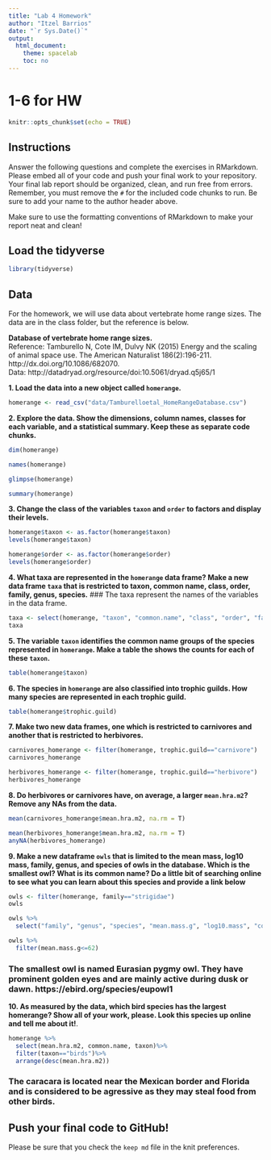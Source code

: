 ---
title: "Lab 4 Homework"
author: "Itzel Barrios"
date: "`r Sys.Date()`"
output:
  html_document:
    theme: spacelab
    toc: no
---
# 1-6 for HW
```{r setup, include=FALSE}
knitr::opts_chunk$set(echo = TRUE)
```

## Instructions
Answer the following questions and complete the exercises in RMarkdown. Please embed all of your code and push your final work to your repository. Your final lab report should be organized, clean, and run free from errors. Remember, you must remove the `#` for the included code chunks to run. Be sure to add your name to the author header above.  

Make sure to use the formatting conventions of RMarkdown to make your report neat and clean!  

## Load the tidyverse
```{r message=FALSE, warning=FALSE}
library(tidyverse)
```

## Data
For the homework, we will use data about vertebrate home range sizes. The data are in the class folder, but the reference is below.  

**Database of vertebrate home range sizes.**  
Reference: Tamburello N, Cote IM, Dulvy NK (2015) Energy and the scaling of animal space use. The American Naturalist 186(2):196-211. http://dx.doi.org/10.1086/682070.  
Data: http://datadryad.org/resource/doi:10.5061/dryad.q5j65/1  

**1. Load the data into a new object called `homerange`.**
```{r}
homerange <- read_csv("data/Tamburelloetal_HomeRangeDatabase.csv")
```

**2. Explore the data. Show the dimensions, column names, classes for each variable, and a statistical summary. Keep these as separate code chunks.**  
```{r}
dim(homerange)
```
```{r}
names(homerange)
```

```{r}
glimpse(homerange)
```

```{r}
summary(homerange)
```

**3. Change the class of the variables `taxon` and `order` to factors and display their levels.**  
```{r}
homerange$taxon <- as.factor(homerange$taxon)
levels(homerange$taxon)
```

```{r}
homerange$order <- as.factor(homerange$order)
levels(homerange$order)
```

**4. What taxa are represented in the `homerange` data frame? Make a new data frame `taxa` that is restricted to taxon, common name, class, order, family, genus, species.** 
### The taxa represent the names of the variables in the data frame.
```{r}
taxa <- select(homerange, "taxon", "common.name", "class", "order", "family", "genus", "species")
taxa
```

**5. The variable `taxon` identifies the common name groups of the species represented in `homerange`. Make a table the shows the counts for each of these `taxon`.**  
```{r}
table(homerange$taxon)
```

**6. The species in `homerange` are also classified into trophic guilds. How many species are represented in each trophic guild.**  
```{r}
table(homerange$trophic.guild)
```

**7. Make two new data frames, one which is restricted to carnivores and another that is restricted to herbivores.**  
```{r}
carnivores_homerange <- filter(homerange, trophic.guild=="carnivore")
carnivores_homerange
```

```{r}
herbivores_homerange <- filter(homerange, trophic.guild=="herbivore")
herbivores_homerange
```

**8. Do herbivores or carnivores have, on average, a larger `mean.hra.m2`? Remove any NAs from the data.**  
```{r}
mean(carnivores_homerange$mean.hra.m2, na.rm = T)
```

```{r}
mean(herbivores_homerange$mean.hra.m2, na.rm = T)
anyNA(herbivores_homerange)
```

**9. Make a new dataframe `owls` that is limited to the mean mass, log10 mass, family, genus, and species of owls in the database. Which is the smallest owl? What is its common name? Do a little bit of searching online to see what you can learn about this species and provide a link below** 
```{r}
owls <- filter(homerange, family=="strigidae")
owls
```

```{r}
owls %>%
  select("family", "genus", "species", "mean.mass.g", "log10.mass", "common.name")
```

```{r}
owls %>%
  filter(mean.mass.g<=62)
```
### The smallest owl is named Eurasian pygmy owl. They have prominent golden eyes and are mainly active during dusk or dawn. https://ebird.org/species/eupowl1

**10. As measured by the data, which bird species has the largest homerange? Show all of your work, please. Look this species up online and tell me about it!**.  
```{r}
homerange %>%
  select(mean.hra.m2, common.name, taxon)%>%
  filter(taxon=="birds")%>%
  arrange(desc(mean.hra.m2))
```
### The caracara is located near the Mexican border and Florida and is considered to be agressive as they may steal food from other birds. 
## Push your final code to GitHub!
Please be sure that you check the `keep md` file in the knit preferences.   